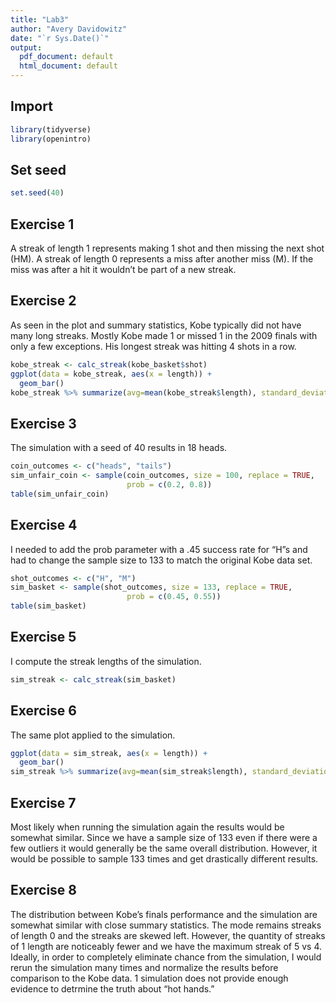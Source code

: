 ```yaml
---
title: "Lab3"
author: "Avery Davidowitz"
date: "`r Sys.Date()`"
output:
  pdf_document: default
  html_document: default
---
```


## Import

```r
library(tidyverse)
library(openintro)
```
## Set seed
```r
set.seed(40)
```


## Exercise 1
A streak of length 1 represents making 1 shot and then missing the next shot (HM). A streak of length 0 represents a miss after another miss (M). If the miss was after a hit it wouldn't be part of a new streak.

## Exercise 2
As seen in the plot and summary statistics, Kobe typically did not have many long streaks. Mostly Kobe made 1 or missed 1 in the 2009 finals with only a few exceptions. His longest streak was hitting 4 shots in a row.

```r
kobe_streak <- calc_streak(kobe_basket$shot)
ggplot(data = kobe_streak, aes(x = length)) +
  geom_bar()
kobe_streak %>% summarize(avg=mean(kobe_streak$length), standard_deviation=sd(kobe_streak$length), longest=max(kobe_streak$length))
```

## Exercise 3
The simulation with a seed of 40 results in 18 heads.

```r
coin_outcomes <- c("heads", "tails")
sim_unfair_coin <- sample(coin_outcomes, size = 100, replace = TRUE, 
                          prob = c(0.2, 0.8))
table(sim_unfair_coin)
```

## Exercise 4
I needed to add the prob parameter with a .45 success rate for "H"s and had to change the sample size to 133 to match the original Kobe data set.

```r
shot_outcomes <- c("H", "M")
sim_basket <- sample(shot_outcomes, size = 133, replace = TRUE,
                          prob = c(0.45, 0.55))
table(sim_basket)
```

## Exercise 5
I compute the streak lengths of the simulation.
```r
sim_streak <- calc_streak(sim_basket)
```


## Exercise 6
The same plot applied to the simulation.
```r
ggplot(data = sim_streak, aes(x = length)) +
  geom_bar()
sim_streak %>% summarize(avg=mean(sim_streak$length), standard_deviation=sd(sim_streak$length), longest=max(sim_streak$length))
```


## Exercise 7
Most likely when running the simulation again the results would be somewhat similar. Since we have a sample size of 133 even if there were a few outliers it would generally be the same overall distribution. However, it would be possible to sample 133 times and get drastically different results.

## Exercise 8
The distribution between Kobe's finals performance and the simulation are somewhat similar with close summary statistics. The mode remains streaks of length 0 and the streaks are skewed left. However, the quantity of streaks of 1 length are noticeably fewer and we have the maximum streak of 5 vs 4. Ideally, in order to completely eliminate chance from the simulation, I would rerun the simulation many times and normalize the results before comparison to the Kobe data. 1 simulation does not provide enough evidence to detrmine the truth about "hot hands."
